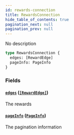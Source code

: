 ```yaml
---
id: rewards-connection
title: RewardsConnection
hide_table_of_contents: true
pagination_next: null
pagination_prev: null
---
```



No description

```graphql
type RewardsConnection {
  edges: [RewardEdge]
  pageInfo: PageInfo
}
```


### Fields

#### [`edges`](#) ([`[RewardEdge]`](/docs/testnet/graphql/objects/reward-edge))

The rewards


#### [`pageInfo`](#) ([`PageInfo`](/docs/testnet/graphql/objects/page-info))

The pagination information




